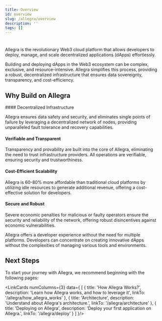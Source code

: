 ```yaml
---
title: Overview
id: overview
slug: /allegra/overview
description: ''
tags: []
---
```



#

<ImageComponent className="main-page-logo" wrapperClass="main-page-theme"/>

Allegra is the revolutionary Web3 cloud platform that allows developers to deploy, manage, and scale decentralized applications (dApps) effortlessly.

Building and deploying dApps in the Web3 ecosystem can be complex, exclusive, and resource-intensive. Allegra simplifies this process, providing a robust, decentralized infrastructure that ensures data sovereignty, transparency, and cost-efficiency.

## Why Build on Allegra

<Steps showNumbers={false}>
#### Decentralized Infrastructure

Allegra ensures data safety and security, and eliminates single points of failure by leveraging a decentralized network of nodes, providing unparalleled fault tolerance and recovery capabilities.

#### Verifiable and Transparent

Transparency and provability are built into the core of Allegra, eliminating the need to trust infrastructure providers. All operations are verifiable, ensuring security and trustworthiness.

#### Cost-Efficient Scalability

Allegra is 60-80% more affordable than traditional cloud platforms by utilizing idle resources to generate additional revenue, offering a cost-effective solution for developers.

#### Secure and Robust

Severe economic penalties for malicious or faulty operators ensure the security and reliability of the network, offering robust disincentives against economic vulnerabilities.

</Steps>

Allegra offers a developer experience without the need for multiple platforms. Developers can concentrate on creating innovative dApps without the complexities of managing various tools and environments.

## Next Steps

To start your journey with Allegra, we recommend beginning with the following pages:

<LinkCards numColumns={3} data={
  [
    {
      title: 'How Allegra Works?',
      description: 'Learn how Allegra works, and how to leverage it',
      linkTo: '/allegra/how_allegra_works'
    },
    {
      title: 'Architecture',
      description: 'Understand about Allegra\'s architecture.',
      linkTo: '/allegra/architecture'
    },
    {
      title: 'Deploying on Allegra',
      description: 'Deploy your first application on Allegra.',
      linkTo: '/allegra/deploy'
    }
  ]
}/>
